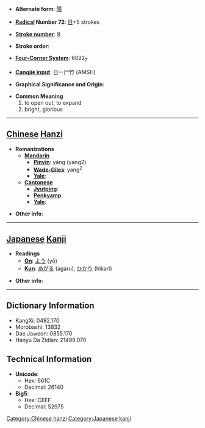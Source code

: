 * '''Alternate form''': [[陽]]

* '''[[Wiktionary:Chinese radical index| Radical]] Number 72''': [[Wiktionary:Chinese radical index 日|日]]+5 strokes

* '''[[Wiktionary:Chinese total strokes index|Stroke number]]''': [[Wiktionary:Chinese total strokes index 9|9]]

* '''Stroke order''': 

* '''[[Wiktionary:Chinese four corner index|Four-Corner System]]''': 6022<sub>7</sub>

* '''[[Wiktionary:Chinese Cangjie index|Cangjie input]]''': 日一尸竹 (AMSH)

* '''Graphical Significance and Origin''': 

* '''Common Meaning'''
*#to open out, to expand
*# bright, glorious


----

== [[Chinese]] [[Hanzi]] ==

* '''Romanizations'''
** '''[[Mandarin]]'''
*** '''[[Pinyin]]''': yáng (yang2)
*** '''[[Wade-Giles]]''': yang<sup>2</sup>
*** '''[[Yale]]''': 
** '''[[Cantonese]]'''
*** '''[[Jyutping]]''':
*** '''[[Penkyamp]]''': 
*** '''[[Yale]]''': 

* '''Other info''': 

----

== [[Japanese]] [[Kanji]] ==

* '''Readings'''
** '''[[On]]''': [[よう]] (yō)
** '''[[Kun]]''': [[あがる]] (agaru), [[ひかり]] (hikari)

* '''Other info''':  

----

== Dictionary Information ==

* KangXi: 0492.170
* Morobashi: 13832
* Dae Jaweon: 0855.170
* Hanyu Da Zidian: 21499.070

== Technical Information ==

* '''Unicode''':
** Hex: 661C
** Decimal: 26140
* '''Big5''':
** Hex: CEEF
** Decimal: 52975

[[Category:Chinese hanzi]]
[[Category:Japanese kanji]]